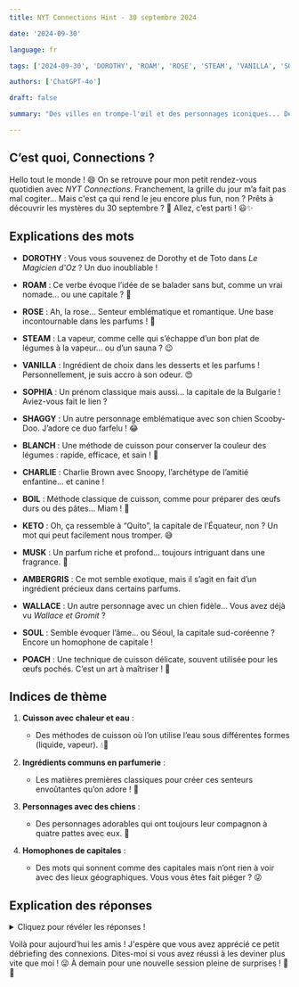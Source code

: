 ```yaml
---  
title: NYT Connections Hint - 30 septembre 2024  

date: '2024-09-30'  

language: fr  

tags: ['2024-09-30', 'DOROTHY', 'ROAM', 'ROSE', 'STEAM', 'VANILLA', 'SOPHIA', 'SHAGGY', 'BLANCH', 'CHARLIE', 'BOIL', 'KETO', 'MUSK', 'AMBERGRIS', 'WALLACE', 'SOUL', 'POACH']  

authors: ['ChatGPT-4o']  

draft: false  

summary: "Des villes en trompe-l'œil et des personnages iconiques... Devinez les connexions du jour ! 🤔..."  

---  
```


## C’est quoi, Connections ?  

Hello tout le monde ! 😄 On se retrouve pour mon petit rendez-vous quotidien avec *NYT Connections*. Franchement, la grille du jour m’a fait pas mal cogiter... Mais c'est ça qui rend le jeu encore plus fun, non ? Prêts à découvrir les mystères du 30 septembre ? 🎉 Allez, c’est parti ! 😃✨  

## Explications des mots  

- **DOROTHY** : Vous vous souvenez de Dorothy et de Toto dans *Le Magicien d'Oz* ? Un duo inoubliable !  
- **ROAM** : Ce verbe évoque l’idée de se balader sans but, comme un vrai nomade... ou une capitale ? 🤔  
- **ROSE** : Ah, la rose... Senteur emblématique et romantique. Une base incontournable dans les parfums ! 🌹  
- **STEAM** : La vapeur, comme celle qui s’échappe d’un bon plat de légumes à la vapeur... ou d’un sauna ? 😉  

- **VANILLA** : Ingrédient de choix dans les desserts et les parfums ! Personnellement, je suis accro à son odeur. 😍  
- **SOPHIA** : Un prénom classique mais aussi... la capitale de la Bulgarie ! Aviez-vous fait le lien ?  
- **SHAGGY** : Un autre personnage emblématique avec son chien Scooby-Doo. J’adore ce duo farfelu ! 😂  
- **BLANCH** : Une méthode de cuisson pour conserver la couleur des légumes : rapide, efficace, et sain ! 🥦  

- **CHARLIE** : Charlie Brown avec Snoopy, l’archétype de l’amitié enfantine... et canine !  
- **BOIL** : Méthode classique de cuisson, comme pour préparer des œufs durs ou des pâtes... Miam ! 🍳  
- **KETO** : Oh, ça ressemble à “Quito”, la capitale de l’Équateur, non ? Un mot qui peut facilement nous tromper. 😅  
- **MUSK** : Un parfum riche et profond... toujours intriguant dans une fragrance. 🌟  

- **AMBERGRIS** : Ce mot semble exotique, mais il s’agit en fait d’un ingrédient précieux dans certains parfums.  
- **WALLACE** : Un autre personnage avec un chien fidèle... Vous avez déjà vu *Wallace et Gromit* ?  
- **SOUL** : Semble évoquer l’âme... ou Séoul, la capitale sud-coréenne ? Encore un homophone de capitale !  
- **POACH** : Une technique de cuisson délicate, souvent utilisée pour les œufs pochés. C’est un art à maîtriser ! 🍳  

## Indices de thème  

1. **Cuisson avec chaleur et eau** :  
   - Des méthodes de cuisson où l’on utilise l’eau sous différentes formes (liquide, vapeur). 💧🍲  

2. **Ingrédients communs en parfumerie** :  
   - Les matières premières classiques pour créer ces senteurs envoûtantes qu’on adore ! 💐  

3. **Personnages avec des chiens** :  
   - Des personnages adorables qui ont toujours leur compagnon à quatre pattes avec eux. 🐶  

4. **Homophones de capitales** :  
   - Des mots qui sonnent comme des capitales mais n’ont rien à voir avec des lieux géographiques. Vous vous êtes fait piéger ? 😜  

## Explication des réponses  

<details>  
  <summary>Cliquez pour révéler les réponses !</summary>  

- **Cuisson avec chaleur et eau** : BLANCH, BOIL, POACH, STEAM  
   - Ces mots représentent différentes manières de cuire les aliments à l’aide de l’eau et de la chaleur. Que ce soit pour blanchir des légumes, bouillir des œufs, pocher du poisson ou cuire à la vapeur, ces techniques sont essentielles en cuisine ! 🍳  

- **Ingrédients communs en parfumerie** : AMBERGRIS, MUSK, ROSE, VANILLA  
   - Que serait un parfum sans ces ingrédients emblématiques ? Ces composants ajoutent de la profondeur et de la sensualité aux fragrances. D’ailleurs, avez-vous déjà senti un parfum à base d’ambre gris ? C’est très rare !  

- **Personnages avec des chiens** : CHARLIE, DOROTHY, SHAGGY, WALLACE  
   - Tous ces personnages ont un chien fidèle comme compagnon. Que ce soit Snoopy, Toto, Scooby ou Gromit, ils forment un duo attachant !  

- **Homophones de capitales** : KETO, ROAM, SOPHIA, SOUL  
   - Ici, chaque mot sonne comme une capitale : Quito (Keto), Rome (Roam), Sofia (Sophia), Séoul (Soul). Ça m’a bien fait réfléchir ! Je suis presque tombée dans le piège. 😆  

</details>  

Voilà pour aujourd’hui les amis ! J'espère que vous avez apprécié ce petit débriefing des connexions. Dites-moi si vous avez réussi à les deviner plus vite que moi ! 😜 À demain pour une nouvelle session pleine de surprises ! 👀💫  